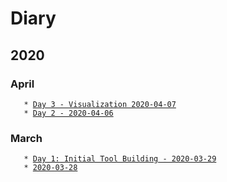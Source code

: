 
= Diary =

== 2020 ==

=== April ===
    * [[2020-04-07|Day 3 - Visualization 2020-04-07]]
    * [[2020-04-06|Day 2 - 2020-04-06]]

=== March ===
    * [[2020-03-29|Day 1: Initial Tool Building - 2020-03-29]]
    * [[2020-03-28]]
